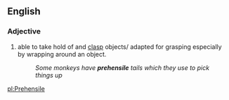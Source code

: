 ==English==

===Adjective===
# able to take hold of and [[clasp]] objects/ adapted for grasping especially by wrapping around an object.
#:''Some monkeys have '''prehensile''' tails which they use to pick things up''

[[pl:Prehensile]]